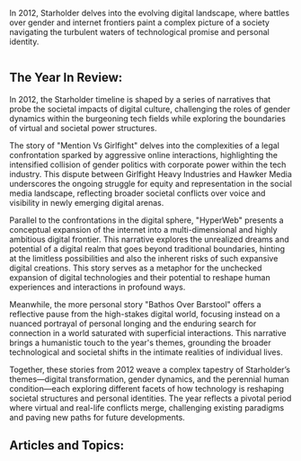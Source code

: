 In 2012, Starholder delves into the evolving digital landscape, where battles over gender and internet frontiers paint a complex picture of a society navigating the turbulent waters of technological promise and personal identity.

<img src="https://www.blockstar.com/wp-content/uploads/2024/06/2012_hyperweb.png" alt="" />

## The Year In Review:
In 2012, the Starholder timeline is shaped by a series of narratives that probe the societal impacts of digital culture, challenging the roles of gender dynamics within the burgeoning tech fields while exploring the boundaries of virtual and societal power structures.

The story of "Mention Vs Girlfight" delves into the complexities of a legal confrontation sparked by aggressive online interactions, highlighting the intensified collision of gender politics with corporate power within the tech industry. This dispute between Girlfight Heavy Industries and Hawker Media underscores the ongoing struggle for equity and representation in the social media landscape, reflecting broader societal conflicts over voice and visibility in newly emerging digital arenas.

Parallel to the confrontations in the digital sphere, "HyperWeb" presents a conceptual expansion of the internet into a multi-dimensional and highly ambitious digital frontier. This narrative explores the unrealized dreams and potential of a digital realm that goes beyond traditional boundaries, hinting at the limitless possibilities and also the inherent risks of such expansive digital creations. This story serves as a metaphor for the unchecked expansion of digital technologies and their potential to reshape human experiences and interactions in profound ways.

Meanwhile, the more personal story "Bathos Over Barstool" offers a reflective pause from the high-stakes digital world, focusing instead on a nuanced portrayal of personal longing and the enduring search for connection in a world saturated with superficial interactions. This narrative brings a humanistic touch to the year's themes, grounding the broader technological and societal shifts in the intimate realities of individual lives.

Together, these stories from 2012 weave a complex tapestry of Starholder’s themes—digital transformation, gender dynamics, and the perennial human condition—each exploring different facets of how technology is reshaping societal structures and personal identities. The year reflects a pivotal period where virtual and real-life conflicts merge, challenging existing paradigms and paving new paths for future developments.

## Articles and Topics:

